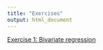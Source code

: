 ```yaml
---
title: "Exercises"
output: html_document
---
```


[Exercise 1: Bivariate regression](STLinequality.html)
